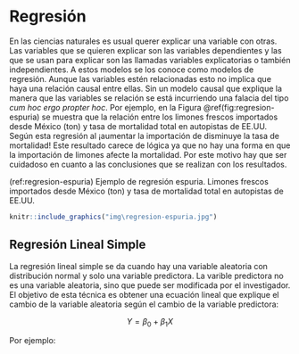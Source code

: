
# Regresión

En las ciencias naturales es usual querer explicar una variable con otras. Las
variables que se quieren explicar son las variables dependientes y las que se
usan para explicar son las llamadas variables explicatorias o también 
independientes. A estos modelos se los conoce como modelos de regresión. 
Aunque las variables estén relacionadas esto no implica que haya una relación 
causal entre ellas. Sin un modelo causal que explique la 
manera que las variables se relación se está incurriendo una falacia del tipo
*cum hoc ergo propter hoc*. Por ejemplo, en la 
Figura \@ref(fig:regresion-espuria) se muestra que la relación entre los 
limones frescos importados desde México (ton) y tasa de mortalidad total en 
autopistas de EE.UU. Según esta regresión al ¡aumentar la importación de 
disminuye la tasa de mortalidad! Este resultado carece de lógica ya que no hay
una forma en que la importación de limones afecte la mortalidad. Por este motivo
hay que ser cuidadoso en cuanto a las conclusiones que se realizan con los 
resultados.


(ref:regresion-espuria) Ejemplo de regresión espuria. Limones frescos importados
desde México (ton) y tasa de mortalidad total en autopistas de EE.UU. 

```r
knitr::include_graphics("img\regresion-espuria.jpg")
```

## Regresión Lineal Simple

La regresión lineal simple se da cuando hay una variable aleatoria con 
distribución normal y solo una variable predictora. La varible predictora no
es una variable aleatoria, sino que puede ser modificada por el investigador.
El objetivo de esta técnica es obtener una ecuación lineal que explique 
el cambio de la variable aleatoria según el cambio de la variable predictora:

$$
Y = \beta_0 + \beta_1 X
$$

Por ejemplo:


